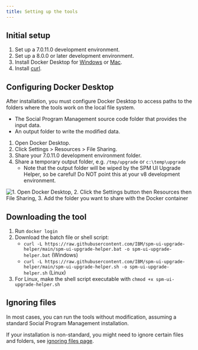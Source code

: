 ```yaml
---
title: Setting up the tools
---
```


## Initial setup

1. Set up a 7.0.11.0 development environment.
2. Set up a 8.0.0 or later development environment.
3. Install Docker Desktop for [Windows](https://docs.docker.com/docker-for-windows/install/) or [Mac](https://docs.docker.com/docker-for-mac/install/).
4. Install [curl](https://curl.se/download.html).

## Configuring Docker Desktop

After installation, you must configure Docker Desktop to access paths to the folders where the tools work on the local file system. 

- The Social Program Management source code folder that provides the input data. 
- An output folder to write the modified data.

1. Open Docker Desktop.
2. Click Settings > Resources > File Sharing.
3. Share your 7.0.11.0 development environment folder.
4. Share a temporary output folder, e.g. `/tmp/upgrade` or `c:\temp\upgrade`
    - Note that the output folder will be wiped by the SPM UI Upgrade Helper, so be careful! Do NOT point this at your v8 development environment.

![1. Open Docker Desktop, 2. Click the Settings button then Resources then File Sharing, 3. Add the folder you want to share with the Docker container](../../images/docker-volume-sharing.png "Docker volume sharing screenshot")

## Downloading the tool

1. Run `docker login`
2. Download the batch file or shell script:
    - `curl -L https://raw.githubusercontent.com/IBM/spm-ui-upgrade-helper/main/spm-ui-upgrade-helper.bat -o spm-ui-upgrade-helper.bat` (Windows)
    - `curl -L https://raw.githubusercontent.com/IBM/spm-ui-upgrade-helper/main/spm-ui-upgrade-helper.sh -o spm-ui-upgrade-helper.sh` (Linux)
3. For Linux, make the shell script executable with `chmod +x spm-ui-upgrade-helper.sh`


## Ignoring files

In most cases, you can run the tools without modification, assuming a standard Social Program Management installation.

If your installation is non-standard, you might need to ignore certain files and folders, see [ignoring files page](customer_ignores).
